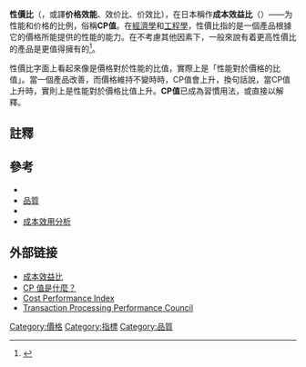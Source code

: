 '''性價比'''（{{Lang-en|price–performance ratio}}，或譯'''价格效能'''、效价比、价效比），在日本稱作'''成本效益比'''（{{Lang-en|cost–performance ratio}}）——为性能和价格的比例，俗稱'''CP值'''。在[[經濟學|經濟學]]和[[工程學|工程學]]，性價比指的是一個產品根據它的價格所能提供的性能的能力。在不考慮其他因素下，一般來說有着更高性價比的產品是更值得擁有的<ref name="raykurzweil">{{cite book
  |last = Kurzweil
  |first = Raymond
  |authorlink = Raymond Kurzweil
  |title = The Singularity is Near
  |publisher = [[Penguin_Books|Penguin Books]]
  |year = 2005
  |isbn = 0-14-303788-9}}
</ref>。

性價比字面上看起來像是價格對於性能的比值，實際上是「性能對於價格的比值」。當一個產品改善，而價格維持不變時時，CP值會上升，換句話說，當CP值上升時，實則上是性能對於價格比值上升。'''CP值'''已成為習慣用法，或直接以{{Lang|en|'''capability/price'''}}解釋。

== 註釋 ==
{{reflist}}

== 參考 ==
* {{link-en|戈森第二定律|Gossen's second law}}
* [[品質|品質]]
* {{link-en|效益成本比率|Benefit–cost ratio}}
* [[成本效用分析|成本效用分析]]

== 外部链接 ==
* [http://terms.naer.edu.tw/detail/799441/ 成本效益比] {{Wayback|url=http://terms.naer.edu.tw/detail/799441/ |date=20131203010019 }}
* [https://web.archive.org/web/20170105112806/http://blog.yam.com/csylvia/article/20034961 CP 值是什麼？]
* [https://web.archive.org/web/20130606140828/http://it.toolbox.com/wiki/index.php/Cost_Performance_Index Cost Performance Index]
* [http://www.tpc.org/default.asp Transaction Processing Performance Council] {{Wayback|url=http://www.tpc.org/default.asp |date=20200612135830 }}

[[Category:價格|Category:價格]]
[[Category:指標|Category:指標]]
[[Category:品質|Category:品質]]